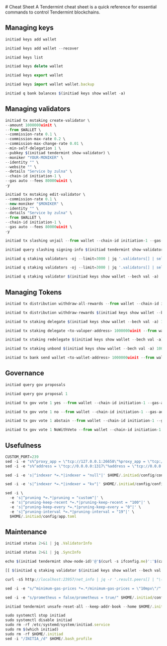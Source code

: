 

<Steps>
# Cheat Sheet
A Tendermint cheat sheet is a quick reference for essential commands to control Tendermint blockchains.

## Managing keys

```js filename="Generate new key"
initiad keys add wallet
```

```js filename="Recover key"
initiad keys add wallet --recover
```
```js filename="List all key"
initiad keys list
```
```js filename="Delete key"
initiad keys delete wallet
```
```js filename="Export key"
initiad keys export wallet
```
```js filename="Import key"
initiad keys import wallet wallet.backup
```
```js filename="Query wallet balances"
initiad q bank balances $(initiad keys show wallet -a)
```

## Managing validators
```js filename="Create validator"
initiad tx mstaking create-validator \
--amount 1000000uinit \
--from $WALLET \
--commission-rate 0.1 \
--commission-max-rate 0.2 \
--commission-max-change-rate 0.01 \
--min-self-delegation 1 \
--pubkey $(initiad tendermint show-validator) \
--moniker "YOUR-MONIKER" \
--identity "" \
--website "" \
--details "Service by zulna" \
--chain-id initiation-1 \
--gas auto --fees 80000uinit \
-y
```

```js filename="Edit validator"
initiad tx mstaking edit-validator \
--commission-rate 0.1 \
--new-moniker "$MONIKER" \
--identity "" \
--details "Service by zulna" \
--from $WALLET \
--chain-id initiation-1 \
--gas auto --fees 80000uinit \
-y
```

```js filename="Unjail validator"
initiad tx slashing unjail --from wallet --chain-id initiation-1 --gas-adjustment 1.5 --gas auto --fees 80000uinit -y
```

```js filename="Validator jail reason"
initiad query slashing signing-info $(initiad tendermint show-validator)
```
```js filename="List active validator"
initiad q staking validators -oj --limit=3000 | jq '.validators[] | select(.status=="BOND_STATUS_BONDED")' | jq -r '(.tokens|tonumber/pow(10; 6)|floor|tostring) + " \t " + .description.moniker' | sort -gr | nl
```
```js filename="List incative validator"
initiad q staking validators -oj --limit=3000 | jq '.validators[] | select(.status=="BOND_STATUS_UNBONDED")' | jq -r '(.tokens|tonumber/pow(10; 6)|floor|tostring) + " \t " + .description.moniker' | sort -gr | nl
```
```js filename="View validator details"
initiad q staking validator $(initiad keys show wallet --bech val -a)
```

## Managing Tokens

```js filename="Withdraw reward from all validator"
initiad tx distribution withdraw-all-rewards --from wallet --chain-id initiation-1 --gas-adjustment 1.5 --gas auto --fees 80000uinit -y
```
```js filename="Withdraw reward and commission"
initiad tx distribution withdraw-rewards $(initiad keys show wallet --bech val -a) --commission --from wallet --chain-id initiation-1 --gas-adjustment 1.5 --gas auto --fees 80000uinit -y
```
```js filename="Delegate tokens to your validator"
initiad tx staking delegate $(initiad keys show wallet --bech val -a) 1000000uinit --from wallet --chain-id initiation-1 --gas-adjustment 1.5 --gas auto --fees 80000uinit -y
```
```js filename="Delegate token to other validator, change <to-valoper-address> as you like"
initiad tx staking delegate <to-valoper-address> 1000000uinit --from wallet --chain-id initiation-1 --gas-adjustment 1.5 --gas auto --fees 80000uinit -y
```
```js filename="Redelegate to another validator"
initiad tx staking redelegate $(initiad keys show wallet --bech val -a) <to-valoper-address> 1000000uinit --from wallet --chain-id initiation-1 --gas-adjustment 1.5 --gas auto --fees 80000uinit -y
```
```js filename="Unbond token from your own validator"
initiad tx staking unbond $(initiad keys show wallet --bech val -a) 1000000uinit --from wallet --chain-id initiation-1 --gas-adjustment 1.5 --gas auto --fees 80000uinit -y
```
```js filename="Send token to the wallet"
initiad tx bank send wallet <to-wallet-address> 1000000uinit --from wallet --chain-id initiation-1 --gas-adjustment 1.5 --gas auto --fees 80000uinit -y
```
## Governance

```js filename="Query list proposal"
initiad query gov proposals
```
```js filename="View proposal by ID"
initiad query gov proposal 1
```
```js filename="Vote option yes"
initiad tx gov vote 1 yes --from wallet --chain-id initiation-1 --gas-adjustment 1.5 --gas auto --fees 80000uinit -y
```
```js filename="Vote option no"
initiad tx gov vote 1 no --from wallet --chain-id initiation-1 --gas-adjustment 1.5 --gas auto --fees 80000uinit -y
```
```js filename="Vote option asbtain"
initiad tx gov vote 1 abstain --from wallet --chain-id initiation-1 --gas-adjustment 1.5 --gas auto --fees 80000uinit -y
```
```js filename="Vote option NoWithVeto"
initiad tx gov vote 1 NoWithVeto --from wallet --chain-id initiation-1 --gas-adjustment 1.5 --gas auto --fees 80000uinit -y
```

## Usefulness

```js filename="Update custom port"
CUSTOM_PORT=239
sed -i -e "s%^proxy_app = \"tcp://127.0.0.1:26658\"%proxy_app = \"tcp://127.0.0.1:${CUSTOM_PORT}58\"%; s%^laddr = \"tcp://127.0.0.1:26657\"%laddr = \"tcp://127.0.0.1:${CUSTOM_PORT}57\"%; s%^pprof_laddr = \"localhost:6060\"%pprof_laddr = \"localhost:${CUSTOM_PORT}60\"%; s%^laddr = \"tcp://0.0.0.0:26656\"%laddr = \"tcp://0.0.0.0:${CUSTOM_PORT}56\"%; s%^prometheus_listen_addr = \":26660\"%prometheus_listen_addr = \":${CUSTOM_PORT}66\"%" $HOME/.initiad/config/config.toml
sed -i -e "s%^address = \"tcp://0.0.0.0:1317\"%address = \"tcp://0.0.0.0:${CUSTOM_PORT}17\"%; s%^address = \":8080\"%address = \":${CUSTOM_PORT}80\"%; s%^address = \"0.0.0.0:9090\"%address = \"0.0.0.0:${CUSTOM_PORT}90\"%; s%^address = \"0.0.0.0:9091\"%address = \"0.0.0.0:${CUSTOM_PORT}91\"%" $HOME/.initiad/config/app.toml
```
```js filename="Disable indexer"
sed -i -e 's|^indexer *=.*|indexer = "null"|' $HOME/.initiad/config/config.toml
```
```js filename="Enable indexer"
sed -i -e 's|^indexer *=.*|indexer = "kv"|' $HOME/.initiad/config/config.toml
```
```js filename="Pruning update"
sed -i \
  -e 's|^pruning *=.*|pruning = "custom"|' \
  -e 's|^pruning-keep-recent *=.*|pruning-keep-recent = "100"|' \
  -e 's|^pruning-keep-every *=.*|pruning-keep-every = "0"|' \
  -e 's|^pruning-interval *=.*|pruning-interval = "19"|' \
  $HOME/.initiad/config/app.toml
```

## Maintenance

```js filename="Get validator information"
initiad status 2>&1 | jq .ValidatorInfo
```
```js filename="Get sync information"
initiad status 2>&1 | jq .SyncInfo
```
```js filename="Get node peer"
echo $(initiad tendermint show-node-id)'@'$(curl -s ifconfig.me)':'$(cat $HOME/.initiad/config/config.toml | sed -n '/Address to listen for incoming connection/{n;p;}' | sed 's/.*://; s/".*//')
```
```js filename="Check validator keys"
[[ $(initiad q staking validator $(initiad keys show wallet --bech val -a) -oj | jq -r .consensus_pubkey.key) = $(initiad status | jq -r .ValidatorInfo.PubKey.value) ]] && echo -e "\n\e[1m\e[32mTrue\e[0m\n" || echo -e "\n\e[1m\e[31mFalse\e[0m\n"
```
```js filename="Get live peers"
curl -sS http://localhost:23957/net_info | jq -r '.result.peers[] | "\(.node_info.id)@\(.remote_ip):\(.node_info.listen_addr)"' | awk -F ':' '{print $1":"$(NF)}'
```
```js filename="Configure minimum gas prices"
sed -i -e "s/^minimum-gas-prices *=.*/minimum-gas-prices = \"10mpx\"/" $HOME/.initiad/config/app.toml
```
```js filename="Enable prometheus"
sed -i -e "s/prometheus = false/prometheus = true/" $HOME/.initiad/config/config.toml
```
```js filename="Reset chain data"
initiad tendermint unsafe-reset-all --keep-addr-book --home $HOME/.initiad --keep-addr-book
```
```js filename="Remove node"
sudo systemctl stop initiad
sudo systemctl disable initiad
sudo rm -rf /etc/systemd/system/initiad.service
sudo rm $(which initiad)
sudo rm -rf $HOME/.initiad
sed -i "/INITIA_/d" $HOME/.bash_profile
```
</Steps>
